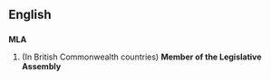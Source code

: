 ==English==
==={{Initialism}}===
'''MLA''' 
# (In British Commonwealth countries) '''Member of the Legislative Assembly'''